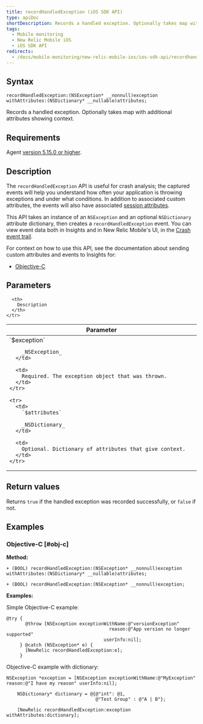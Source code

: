 ```yaml
---
title: recordHandledException (iOS SDK API)
type: apiDoc
shortDescription: Records a handled exception. Optionally takes map with additional attributes showing context.
tags:
  - Mobile monitoring
  - New Relic Mobile iOS
  - iOS SDK API
redirects:
  - /docs/mobile-monitoring/new-relic-mobile-ios/ios-sdk-api/recordhandledexception-ios-sdk-api
---
```


## Syntax

```
recordHandledException:(NSException* __nonnull)exception withAttributes:(NSDictionary* __nullable)attributes;
```

Records a handled exception. Optionally takes map with additional attributes showing context.

## Requirements

Agent [version 5.15.0 or higher](/docs/release-notes/mobile-release-notes/ios-release-notes).

## Description

The `recordHandledException` API is useful for crash analysis; the captured events will help you understand how often your application is throwing exceptions and under what conditions. In addition to associated custom attributes, the events will also have associated [session attributes](/docs/insights/insights-data-sources/default-attributes/mobile-default-attributes-insights).

This API takes an instance of an `NSException` and an optional `NSDictionary` attribute dictionary, then creates a `recordHandledException` event. You can view event data both in Insights and in New Relic Mobile's UI, in the [Crash event trail](https://docs.newrelic.com/docs/mobile-monitoring/mobile-monitoring-ui/crashes/mobile-crash-event-trail).

For context on how to use this API, see the documentation about sending custom attributes and events to Insights for:

* [Objective-C](/docs/mobile-monitoring/new-relic-mobile-ios/install-configure/work-ios-sdk-api#objc-custom-att-events)

## Parameters

<Table>
  <thead>
    <tr>
      <th width="25%">
        Parameter
      </th>

      <th>
        Description
      </th>
    </tr>
  </thead>

  <tbody>
    <tr>
      <td>
        `$exception`

        _NSException_
      </td>

      <td>
        Required. The exception object that was thrown.
      </td>
    </tr>

    <tr>
      <td>
        `$attributes​`

        _NSDictionary_
      </td>

      <td>
        Optional. Dictionary of attributes that give context.
      </td>
    </tr>
  </tbody>
</Table>

## Return values

Returns `true` if the handled exception was recorded successfully, or `false` if not.

## Examples

### Objective-C [#obj-c]

**Method:**

```
+ (BOOL) recordHandledException:(NSException* __nonnull)exception withAttributes:(NSDictionary* __nullable)attributes;

+ (BOOL) recordHandledException:(NSException* __nonnull)exception;
```

**Examples:**

Simple Objective-C example:

```
@try {
       @throw [NSException exceptionWithName:@"versionException"
                                      reason:@"App version no longer supported"
                                    userInfo:nil];
     } @catch (NSException* e) {
       [NewRelic recordHandledException:e];
     }
```

Objective-C example with dictionary:

```
NSException *exception = [NSException exceptionWithName:@"MyException" reason:@"I have my reason" userInfo:nil];
    
    NSDictionary* dictionary = @{@"int": @1,
                                 @"Test Group" : @"A | B"};
    
    [NewRelic recordHandledException:exception withAttributes:dictionary];
```
